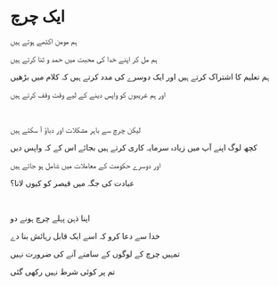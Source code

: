 # ایک چرچ

ہم مومن اکٹھے ہوتے ہیں

ہم مل کر اپنے خدا کی محبت میں حمد و ثنا کرتے ہیں

ہم تعلیم کا اشتراک کرتے ہیں اور ایک دوسرے کی مدد کرتے ہیں کہ کلام میں بڑھیں

اور ہم غریبوں کو واپس دینے کے لیے وقت وقف کرتے ہیں

<br />

لیکن چرچ سے باہر مشکلات اور دباؤ آ سکتے ہیں

کچھ لوگ اپنے آپ میں زیادہ سرمایہ کاری کرتے ہیں بجائے اس کے کہ واپس دیں

اور دوسرے حکومت کے معاملات میں شامل ہو جاتے ہیں

عبادت کی جگہ میں قیصر کو کیوں لانا؟

<br />

اپنا ذہن پہلے چرچ ہونے دو

خدا سے دعا کرو کہ اسے ایک قابل رہائش بنا دے

تمہیں چرچ کے لوگوں کے سامنے آنے کی ضرورت نہیں

تم پر کوئی شرط نہیں رکھی گئی
